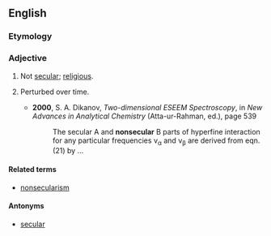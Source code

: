 ==English==

===Etymology===
{{prefix|non|secular|lang=en}}

===Adjective===
{{en-adj|-}}

# Not [[secular]]; [[religious]].
# {{label|en|atomic physics}} Perturbed over time.
#* '''2000''', S. A. Dikanov, ''Two-dimensional ESEEM Spectroscopy'', in ''New Advances in Analytical Chemistry'' (Atta-ur-Rahman, ed.), page 539
#*: The secular A and '''nonsecular''' B parts of hyperfine interaction for any particular frequencies ν<sub>α</sub> and ν<sub>β</sub> are derived from eqn.(21) by ...

====Related terms====
* [[nonsecularism]]

====Antonyms====
* [[secular]]